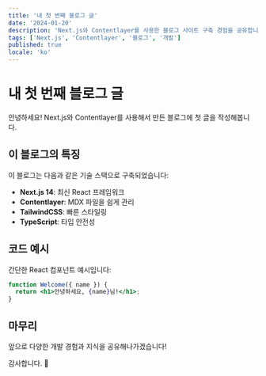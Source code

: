 ```yaml
---
title: '내 첫 번째 블로그 글'
date: '2024-01-20'
description: 'Next.js와 Contentlayer를 사용한 블로그 사이트 구축 경험을 공유합니다.'
tags: ['Next.js', 'Contentlayer', '블로그', '개발']
published: true
locale: 'ko'
---
```


# 내 첫 번째 블로그 글

안녕하세요! Next.js와 Contentlayer를 사용해서 만든 블로그에 첫 글을 작성해봅니다.

## 이 블로그의 특징

이 블로그는 다음과 같은 기술 스택으로 구축되었습니다:

- **Next.js 14**: 최신 React 프레임워크
- **Contentlayer**: MDX 파일을 쉽게 관리
- **TailwindCSS**: 빠른 스타일링
- **TypeScript**: 타입 안전성

## 코드 예시

간단한 React 컴포넌트 예시입니다:

```jsx
function Welcome({ name }) {
  return <h1>안녕하세요, {name}님!</h1>;
}
```

## 마무리

앞으로 다양한 개발 경험과 지식을 공유해나가겠습니다!

감사합니다. 🙏
